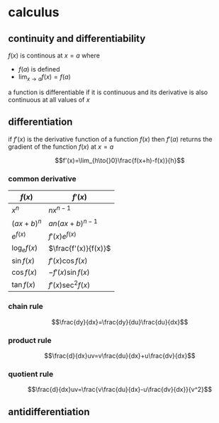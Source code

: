 # calculus

## continuity and differentiability

$f(x)$ is continous at $x=a$ where

- $f(a)$ is defined
- $\lim_{x\to{}a}f(x)=f(a)$

a function is differentiable if it is continuous and its derivative is also continuous at all values of $x$

## differentiation

if $f'(x)$ is the derivative function of a function $f(x)$ then $f'(a)$ returns the gradient of the function $f(x)$ at $x=a$

$$f'(x)=\lim_{h\to{}0}\frac{f(x+h)-f(x)}{h}$$

### common derivative

| $f(x)$       | $f'(x)$              |
| ------------ | -------------------- |
| $x^n$        | $nx^{n-1}$           |
| $(ax+b)^n$   | $an(ax+b)^{n-1}$     |
| $e^{f(x)}$   | $f'(x)e^{f(x)}$      |
| $\log_ef(x)$ | $\frac{f'(x)}{f(x)}$ |
| $\sin{f(x)}$ | $f'(x)\cos{f(x)}$    |
| $\cos{f(x)}$ | $-f'(x)\sin{f(x)}$   |
| $\tan{f(x)}$ | $f'(x)\sec^2{f(x)}$  |

### chain rule

$$\frac{dy}{dx}=\frac{dy}{du}\frac{du}{dx}$$

### product rule

$$\frac{d}{dx}uv=v\frac{du}{dx}+u\frac{dv}{dx}$$

### quotient rule

$$\frac{d}{dx}uv=\frac{v\frac{du}{dx}-u\frac{dv}{dx}}{v^2}$$

## antidifferentiation